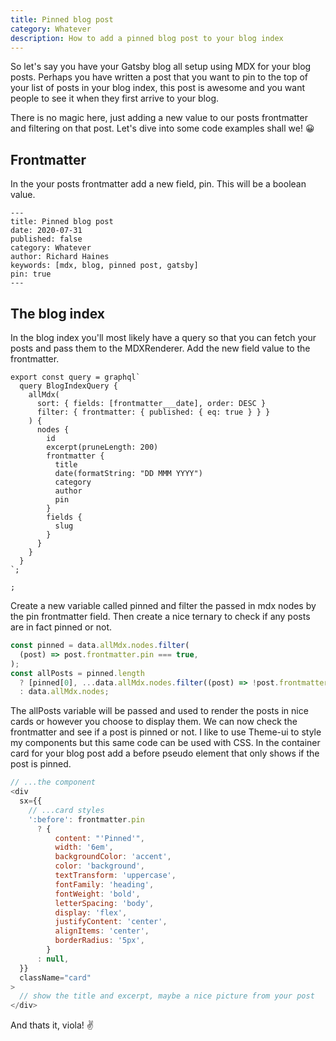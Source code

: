 ```yaml
---
title: Pinned blog post
category: Whatever
description: How to add a pinned blog post to your blog index
---
```


So let's say you have your Gatsby blog all setup using MDX for your blog posts. Perhaps you have written a post that you want to pin to the top of your list of posts in your blog index, this post is awesome and you want people to see it when they first arrive to your blog.

There is no magic here, just adding a new value to our posts frontmatter and filtering on that post. Let's dive into some code examples shall we! 😀

## Frontmatter

In the your posts frontmatter add a new field, pin. This will be a boolean value.

```mdx
---
title: Pinned blog post
date: 2020-07-31
published: false
category: Whatever
author: Richard Haines
keywords: [mdx, blog, pinned post, gatsby]
pin: true
---
```

## The blog index

In the blog index you'll most likely have a query so that you can fetch your posts and pass them to the MDXRenderer. Add the new field value to the frontmatter.

```mdx
export const query = graphql`
  query BlogIndexQuery {
    allMdx(
      sort: { fields: [frontmatter___date], order: DESC }
      filter: { frontmatter: { published: { eq: true } } }
    ) {
      nodes {
        id
        excerpt(pruneLength: 200)
        frontmatter {
          title
          date(formatString: "DD MMM YYYY")
          category
          author
          pin
        }
        fields {
          slug
        }
      }
    }
  }
`;

;
```

Create a new variable called pinned and filter the passed in mdx nodes by the pin frontmatter field. Then create a nice ternary to check if any posts are in fact pinned or not.

```js
const pinned = data.allMdx.nodes.filter(
  (post) => post.frontmatter.pin === true,
);
const allPosts = pinned.length
  ? [pinned[0], ...data.allMdx.nodes.filter((post) => !post.frontmatter.pin)]
  : data.allMdx.nodes;
```

The allPosts variable will be passed and used to render the posts in nice cards or however you choose to display them. We can now check the frontmatter and see if a post is pinned or not. I like to use Theme-ui to style my components but this same code can be used with CSS. In the container card for your blog post add a before pseudo element that only shows if the post is pinned.

```js
// ...the component
<div
  sx={{
    // ...card styles
    ':before': frontmatter.pin
      ? {
          content: "'Pinned'",
          width: '6em',
          backgroundColor: 'accent',
          color: 'background',
          textTransform: 'uppercase',
          fontFamily: 'heading',
          fontWeight: 'bold',
          letterSpacing: 'body',
          display: 'flex',
          justifyContent: 'center',
          alignItems: 'center',
          borderRadius: '5px',
        }
      : null,
  }}
  className="card"
>
  // show the title and excerpt, maybe a nice picture from your post
</div>
```

And thats it, viola! ✌️
